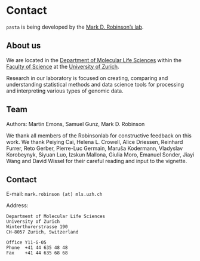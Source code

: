 # Contact
`pasta` is being developed by the [Mark D. Robinson's lab](https://robinsonlabuzh.github.io/).

## About us
We are located in the [Department of Molecular Life Sciences](https://www.mls.uzh.ch/en.html) within the [Faculty of Science](https://www.mnf.uzh.ch/en.html) at the [University of Zurich](https://www.uzh.ch/en.html).

Research in our laboratory is focused on creating, comparing and understanding statistical methods and data science tools for processing and interpreting various types of genomic data.

## Team
Authors: Martin Emons, Samuel Gunz, Mark D. Robinson \

We thank all members of the Robinsonlab for constructive feedback on this work. We thank Peiying Cai, Helena L. Crowell, Alice Driessen, Reinhard Furrer, Reto Gerber, Pierre-Luc Germain, Maruša Kodermann, Vladyslav Korobeynyk, Siyuan Luo, Izskun Mallona, Giulia Moro, Emanuel Sonder, Jiayi Wang and David Wissel for their careful reading and input to the vignette.

## Contact
E-mail: `mark.robinson (at) mls.uzh.ch`

Address:
```
Department of Molecular Life Sciences
University of Zurich
Winterthurerstrasse 190
CH-8057 Zurich, Switzerland

Office Y11-G-05
Phone  +41 44 635 48 48
Fax    +41 44 635 68 68
```